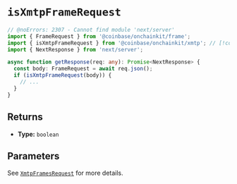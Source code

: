 # `isXmtpFrameRequest`

```ts twoslash
// @noErrors: 2307 - Cannot find module 'next/server'
import { FrameRequest } from '@coinbase/onchainkit/frame';
import { isXmtpFrameRequest } from '@coinbase/onchainkit/xmtp'; // [!code focus]
import { NextResponse } from 'next/server';

async function getResponse(req: any): Promise<NextResponse> {
  const body: FrameRequest = await req.json();
  if (isXmtpFrameRequest(body)) {
    // ...
  }
}
```

## Returns

- **Type:** `boolean`

## Parameters

See [`XmtpFramesRequest`](types#xmtpframesrequest) for more details.

